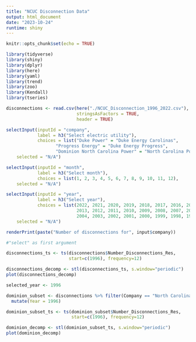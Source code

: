 ```yaml
---
title: "NCUC Disconnection Data"
output: html_document
date: "2023-10-24"
runtime: shiny
---
```


```r
knitr::opts_chunk$set(echo = TRUE)
```

```r
library(tidyverse)
library(shiny)
library(dplyr)
library(here)
library(yaml)
library(trend)
library(zoo)
library(Kendall)
library(tseries)

disconnections <- read.csv(here("./NCUC_Disconnection_1996_2022.csv"), 
                           stringsAsFactors = TRUE,
                           header = TRUE)
```

```r
selectInput(inputId = "company",
            label = h3("Select electric utility"), 
            choices = list("Duke Power" = "Duke Energy Carolinas", 
                   "Progress Energy" = "Duke Energy Progress", 
                   "Dominion North Carolina Power" = "North Carolina Power"), 
    selected = "N/A")

selectInput(inputId = "month",
            label = h3("Select month"), 
            choices = list(1, 2, 3, 4, 5, 6, 7, 8, 9, 10, 11, 12), 
    selected = "N/A")

selectInput(inputId = "year",
            label = h3("Select year"), 
            choices = list(2022, 2021, 2020, 2019, 2018, 2017, 2016, 2015, 2014,
                           2013, 2012, 2011, 2010, 2009, 2008, 2007, 2006, 2005,
                           2004, 2003, 2002, 2001, 2000, 1999, 1998, 1997, 1996), 
    selected = "N/A")

renderPrint(paste("Number of disconnections for", input$company))

#"select" as first argument
```

```r

disconnections_ts <- ts(disconnections$Number_Disconnections_Res, 
                        start=c(1996), frequency=12)

disconnections_decomp <- stl(disconnections_ts, s.window="periodic")
plot(disconnections_decomp)


```

```r
selected_year <- 1996

dominion_subset <- disconnections %>% filter(Company == "North Carolina Power") %>%
  mutate(Year = 1996)

dominion_subset_ts <- ts(dominion_subset$Number_Disconnections_Res,
                         start=c(1996), frequency=12)

dominion_decomp <- stl(dominion_subset_ts, s.window="periodic")
plot(dominion_decomp)

```
